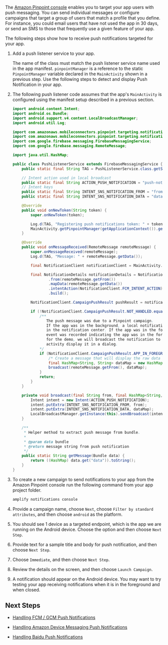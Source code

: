The [Amazon Pinpoint console](https://console.aws.amazon.com/pinpoint/) enables you to target your app users with push messaging. You can send individual messages or configure campaigns that target a group of users that match a profile that you define.
For instance, you could email users that have not used the app in 30 days, or send an SMS to those that frequently use a given feature of your app.

The following steps show how to receive push notifications targeted for your app.

1. Add a push listener service to your app.

    The name of the class must match the push listener service name used in the app manifest.
    `pinpointManager` is a reference to the static `PinpointManager` variable declared in
    the `MainActivity` shown in a previous step. Use the following steps to detect and display Push
    Notification in your app.

1. The following push listener code assumes that the app's `MainActivity` is configured using the manifest setup described in a previous section.

    ```java
    import android.content.Intent;
    import android.os.Bundle;
    import android.support.v4.content.LocalBroadcastManager;
    import android.util.Log;

    import com.amazonaws.mobileconnectors.pinpoint.targeting.notification.NotificationClient;
    import com.amazonaws.mobileconnectors.pinpoint.targeting.notification.NotificationDetails;
    import com.google.firebase.messaging.FirebaseMessagingService;
    import com.google.firebase.messaging.RemoteMessage;

    import java.util.HashMap;

    public class PushListenerService extends FirebaseMessagingService {
        public static final String TAG = PushListenerService.class.getSimpleName();

        // Intent action used in local broadcast
        public static final String ACTION_PUSH_NOTIFICATION = "push-notification";
        // Intent keys
        public static final String INTENT_SNS_NOTIFICATION_FROM = "from";
        public static final String INTENT_SNS_NOTIFICATION_DATA = "data";

        @Override
        public void onNewToken(String token) {
            super.onNewToken(token);

            Log.d(TAG, "Registering push notifications token: " + token);
            MainActivity.getPinpointManager(getApplicationContext()).getNotificationClient().registerDeviceToken(token);
        }

        @Override
        public void onMessageReceived(RemoteMessage remoteMessage) {
            super.onMessageReceived(remoteMessage);
            Log.d(TAG, "Message: " + remoteMessage.getData());

            final NotificationClient notificationClient = MainActivity.getPinpointManager(getApplicationContext()).getNotificationClient();

            final NotificationDetails notificationDetails = NotificationDetails.builder()
                    .from(remoteMessage.getFrom())
                    .mapData(remoteMessage.getData())
                    .intentAction(NotificationClient.FCM_INTENT_ACTION)
                    .build();

            NotificationClient.CampaignPushResult pushResult = notificationClient.handleCampaignPush(notificationDetails);

            if (!NotificationClient.CampaignPushResult.NOT_HANDLED.equals(pushResult)) {
                /**
                   The push message was due to a Pinpoint campaign.
                   If the app was in the background, a local notification was added
                   in the notification center. If the app was in the foreground, an
                   event was recorded indicating the app was in the foreground,
                   for the demo, we will broadcast the notification to let the main
                   activity display it in a dialog.
                */
                if (NotificationClient.CampaignPushResult.APP_IN_FOREGROUND.equals(pushResult)) {
                    /* Create a message that will display the raw data of the campaign push in a dialog. */
                    final HashMap<String, String> dataMap = new HashMap<>(remoteMessage.getData());
                    broadcast(remoteMessage.getFrom(), dataMap);
                }
                return;
            }
        }

        private void broadcast(final String from, final HashMap<String, String> dataMap) {
            Intent intent = new Intent(ACTION_PUSH_NOTIFICATION);
            intent.putExtra(INTENT_SNS_NOTIFICATION_FROM, from);
            intent.putExtra(INTENT_SNS_NOTIFICATION_DATA, dataMap);
            LocalBroadcastManager.getInstance(this).sendBroadcast(intent);
        }

        /**
         * Helper method to extract push message from bundle.
         *
         * @param data bundle
         * @return message string from push notification
         */
        public static String getMessage(Bundle data) {
            return ((HashMap) data.get("data")).toString();
        }
    }
    ```

1. To create a new campaign to send notifications to your app from the Amazon Pinpoint console run the following command from your app project folder.

    ```bash
    amplify notifications console
    ```

1. Provide a campaign name, choose `Next`, choose `Filter by standard attributes`, and then choose `android` as the platform.

1. You should see 1 device as a targeted endpoint, which is the app we are running on the Android device. Choose the option and then choose `Next Step`.

1. Provide text for a sample title and body for push notification, and then choose `Next Step`.

1. Choose `Immediate`, and then choose `Next Step`.

1. Review the details on the screen, and then choose `Launch Campaign`.

1. A notification should appear on the Android device. You may want to try testing your app receiving notifications when it is in the foreground and when closed.

## Next Steps

* [Handling FCM / GCM Push Notifications](/sdk/push-notifications/setup-push-service#handling-fcmgcm-push-notifications)

* [Handling Amazon Device Messaging Push Notifications](/sdk/push-notifications/setup-push-service#handling-amazon-device-messaging-push-notifications)

* [Handling Baidu Push Notifications](/sdk/push-notifications/setup-push-service#handling-baidu-push-notifications)
